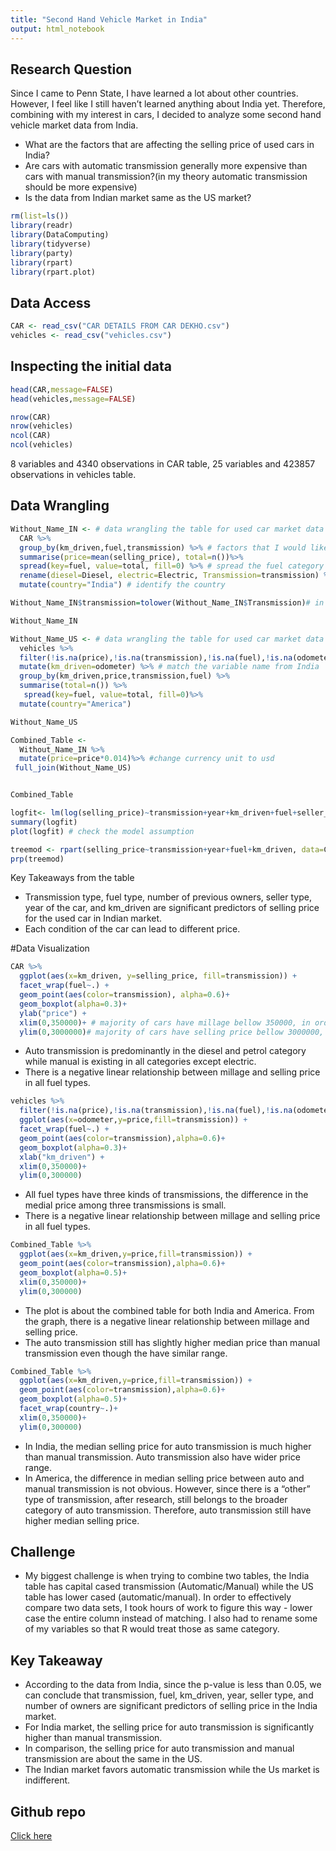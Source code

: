 ```yaml
---
title: "Second Hand Vehicle Market in India"
output: html_notebook
---
```


## Research Question 

Since I came to Penn State, I have learned a lot about other countries. However, I feel like I still haven't learned anything about India yet. Therefore, combining with my interest in cars, I decided to analyze some second hand vehicle market data from India.  

+ What are the factors that are affecting the selling price of used cars in India?
+ Are cars with automatic transmission generally more expensive than cars with manual transmission?(in my theory automatic transmission should be more expensive)
+ Is the data from Indian market same as the US market? 

```r
rm(list=ls())
library(readr)
library(DataComputing)
library(tidyverse)
library(party)
library(rpart)
library(rpart.plot)
```
## Data Access
```r
CAR <- read_csv("CAR DETAILS FROM CAR DEKHO.csv")
vehicles <- read_csv("vehicles.csv")
```
## Inspecting the initial data
```r
head(CAR,message=FALSE)
head(vehicles,message=FALSE)
```
```r
nrow(CAR)
nrow(vehicles)
ncol(CAR)
ncol(vehicles)
```

8 variables and 4340 observations in CAR table, 25 variables and 423857 observations in vehicles table. 

## Data Wrangling
```r
Without_Name_IN <- # data wrangling the table for used car market data from India
  CAR %>%
  group_by(km_driven,fuel,transmission) %>% # factors that I would like to explore with graph 
  summarise(price=mean(selling_price), total=n())%>%
  spread(key=fuel, value=total, fill=0) %>% # spread the fuel category to make the comparison more effective
  rename(diesel=Diesel, electric=Electric, Transmission=transmission) %>% # so that two tables can match 
  mutate(country="India") # identify the country

Without_Name_IN$transmission=tolower(Without_Name_IN$Transmission)# in order to later match with the US data  

Without_Name_IN
```

```r
Without_Name_US <- # data wrangling the table for used car market data from US
  vehicles %>%
  filter(!is.na(price),!is.na(transmission),!is.na(fuel),!is.na(odometer),odometer != 0) %>% # filter our the NA values and new cars (since we are comparing the used cars)
  mutate(km_driven=odometer) %>% # match the variable name from India 
  group_by(km_driven,price,transmission,fuel) %>%
  summarise(total=n()) %>%
   spread(key=fuel, value=total, fill=0)%>%
  mutate(country="America")

Without_Name_US
```
```r
Combined_Table <-
  Without_Name_IN %>%
  mutate(price=price*0.014)%>% #change currency unit to usd
 full_join(Without_Name_US)


Combined_Table
```
```r
logfit<- lm(log(selling_price)~transmission+year+km_driven+fuel+seller_type+owner, data = CAR) # try to figure out the relationship between selling price and other variables. Log transformation is applied in order to met the model assumptions
summary(logfit)
plot(logfit) # check the model assumption 
```
```r
treemod <- rpart(selling_price~transmission+year+fuel+km_driven, data=CAR)
prp(treemod)
```
Key Takeaways from the table

+ Transmission type, fuel type, number of previous owners, seller type, year of the car, and km_driven are significant predictors of selling price for the used car in Indian market. 
+ Each condition of the car can lead to different price. 

#Data Visualization 
```r
CAR %>%
  ggplot(aes(x=km_driven, y=selling_price, fill=transmission)) +
  facet_wrap(fuel~.) +
  geom_point(aes(color=transmission), alpha=0.6)+
  geom_boxplot(alpha=0.3)+
  ylab("price") + 
  xlim(0,350000)+ # majority of cars have millage bellow 350000, in order to reduce the effect of outliers, the max is set to 350000. 
  ylim(0,3000000)# majority of cars have selling price bellow 3000000, in order to reduce the effect of outliers, the max is set to 3000000. 
```
+ Auto transmission is predominantly in the diesel and petrol category while manual is existing in all categories except electric. 
+ There is a negative linear relationship between millage and selling price in all fuel types. 

```r
vehicles %>%
  filter(!is.na(price),!is.na(transmission),!is.na(fuel),!is.na(odometer),odometer != 0) %>%
  ggplot(aes(x=odometer,y=price,fill=transmission)) +
  facet_wrap(fuel~.) +
  geom_point(aes(color=transmission),alpha=0.6)+
  geom_boxplot(alpha=0.3)+ 
  xlab("km_driven") +
  xlim(0,350000)+
  ylim(0,300000)
```
+ All fuel types have three kinds of transmissions, the difference in the medial price among three transmissions is small. 
+ There is a negative linear relationship between millage and selling price in all fuel types.

```r
Combined_Table %>%
  ggplot(aes(x=km_driven,y=price,fill=transmission)) +
  geom_point(aes(color=transmission),alpha=0.6)+
  geom_boxplot(alpha=0.5)+
  xlim(0,350000)+
  ylim(0,300000)
```
+ The plot is about the combined table for both India and America. From the graph, there is a negative linear relationship between millage and selling price.
+ The auto transmission still has slightly higher median price than manual transmission even though the have similar range. 

```r
Combined_Table %>%
  ggplot(aes(x=km_driven,y=price,fill=transmission)) +
  geom_point(aes(color=transmission),alpha=0.6)+
  geom_boxplot(alpha=0.5)+
  facet_wrap(country~.)+
  xlim(0,350000)+
  ylim(0,300000)
```
+ In India, the median selling price for auto transmission is much higher than manual transmission. Auto transmission also have wider price range. 
+ In America, the difference in median selling price between auto and manual transmission is not obvious. However, since there is a "other" type of transmission, after research, still belongs to the broader category of auto transmission. Therefore, auto transmission still have higher median selling price. 

## Challenge 
+ My biggest challenge is when trying to combine two tables, the India table has capital cased transmission (Automatic/Manual) while the US table has lower cased (automatic/manual). In order to effectively compare two data sets, I took hours of work to figure this way - lower case the entire column instead of matching. I also had to rename some of my variables so that R would treat those as same category. 

## Key Takeaway
+ According to the data from India, since the p-value is less than 0.05, we can conclude that transmission, fuel, km_driven, year, seller type, and number of owners are significant predictors of selling price in the India market. 
+ For India market, the selling price for auto transmission is significantly higher than manual transmission. 
+ In comparison, the selling price for auto transmission and manual transmission are about the same in the US. 
+ The Indian market favors automatic transmission while the Us market is indifferent. 

## Github repo
[Click here](https://sihan-wu.github.io/Fianl-Proj/) 
